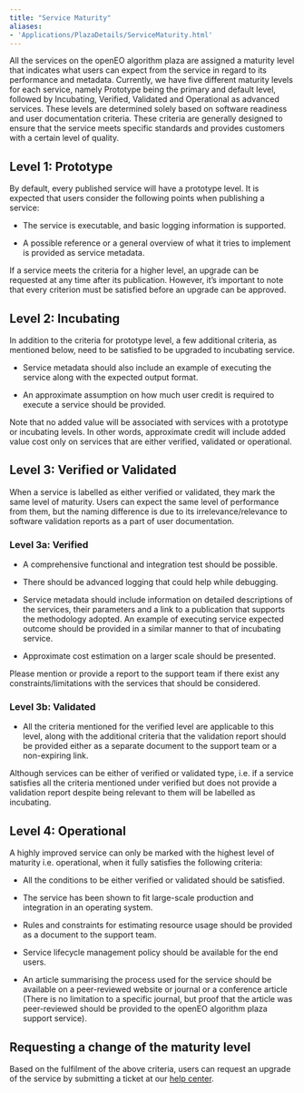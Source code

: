 ```yaml
---
title: "Service Maturity"
aliases: 
- 'Applications/PlazaDetails/ServiceMaturity.html'
---
```


All the services on the openEO algorithm plaza are assigned a maturity level that indicates what users can expect from the service in regard to its performance and metadata. Currently, we have five different maturity levels for each service, namely Prototype being the primary and default level, followed by Incubating, Verified, Validated and Operational as advanced services. These levels are determined solely based on software readiness and user documentation criteria. These criteria are generally designed to ensure that the service meets specific standards and provides customers with a certain level of quality.


## Level 1: Prototype

By default, every published service will have a prototype level. It is expected that users consider the following points when publishing a service:

- The service is executable, and basic logging information is supported.

- A possible reference or a general overview of what it tries to implement is provided as service metadata.

:::{callout-note}

If a service meets the criteria for a higher level, an upgrade can be requested at any time after its publication. However, it's important to note that every criterion must be satisfied before an upgrade can be approved.

:::

## Level 2: Incubating

In addition to the criteria for prototype level, a few additional criteria, as mentioned below, need to be satisfied to be upgraded to incubating service.

- Service metadata should also include an example of executing the service along with the expected output format.
  
- An approximate assumption on how much user credit is required to execute a service should be provided.

:::{callout-note}

Note that no added value will be associated with services with a prototype or incubating levels. In other words, approximate credit will include added value cost only on services that are either verified, validated or operational.

:::

## Level 3: Verified or Validated

When a service is labelled as either verified or validated, they mark the same level of maturity. Users can expect the same level of performance from them, but the naming difference is due to its irrelevance/relevance to software validation reports as a part of user documentation.

### Level 3a: Verified

- A comprehensive functional and integration test should be possible.
  
- There should be advanced logging that could help while debugging.
  
- Service metadata should include information on detailed descriptions of the services, their parameters and a link to a publication that supports the methodology adopted. An example of executing service expected outcome should be provided in a similar manner to that of incubating service.

- Approximate cost estimation on a larger scale should be presented.

:::{callout-note}

Please mention or provide a report to the support team if there exist any constraints/limitations with the services that should be considered.

:::

### Level 3b: Validated

- All the criteria mentioned for the verified level are applicable to this level, along with the additional criteria that the validation report should be provided either as a separate document to the support team or a non-expiring link.

:::{callout-note}

Although services can be either of verified or validated type, i.e. if a service satisfies all the criteria mentioned under verified but does not provide a validation report despite being relevant to them will be labelled as incubating.

:::

## Level 4: Operational

A highly improved service can only be marked with the highest level of maturity i.e. operational, when it fully satisfies the following criteria:

- All the conditions to be either verified or validated should be satisfied.

- The service has been shown to fit large-scale production and integration in an operating system.

- Rules and constraints for estimating resource usage should be provided as a document to the support team.

- Service lifecycle management policy should be available for the end users.

- An article summarising the process used for the service should be available on a peer-reviewed website or journal or a conference article (There is no limitation to a specific journal, but proof that the article was peer-reviewed should be provided to the openEO algorithm plaza support service).

## Requesting a change of the maturity level

Based on the fulfilment of the above criteria, users can request an upgrade of the service by submitting a ticket at our [help center](https://helpcenter.dataspace.copernicus.eu/hc/en-gb).
